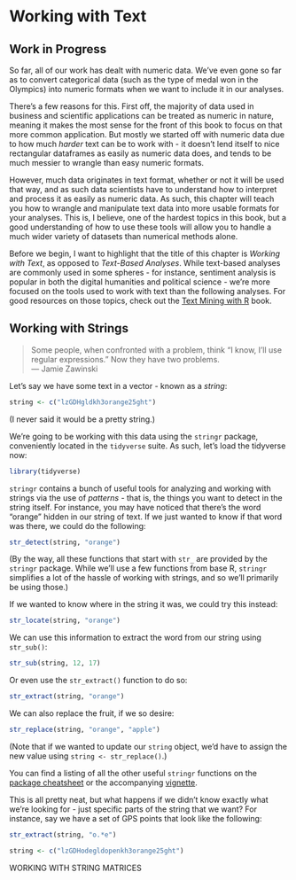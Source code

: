 # Working with Text
## Work in Progress
So far, all of our work has dealt with numeric data. We've even gone so far as to convert categorical data (such as the type of medal won in the Olympics) into numeric formats when we want to include it in our analyses.

There's a few reasons for this. First off, the majority of data used in business and scientific applications can be treated as numeric in nature, meaning it makes the most sense for the front of this book to focus on that more common application. But mostly we started off with numeric data due to how much _harder_ text can be to work with - it doesn't lend itself to nice rectangular dataframes as easily as numeric data does, and tends to be much messier to wrangle than easy numeric formats.

However, much data originates in text format, whether or not it will be used that way, and as such data scientists have to understand how to interpret and process it as easily as numeric data. As such, this chapter will teach you how to wrangle and manipulate text data into more usable formats for your analyses. This is, I believe, one of the hardest topics in this book, but a good understanding of how to use these tools will allow you to handle a much wider variety of datasets than numerical methods alone.

Before we begin, I want to highlight that the title of this chapter is _Working with Text_, as opposed to _Text-Based Analyses_. While text-based analyses are commonly used in some spheres - for instance, sentiment analysis is popular in both the digital humanities and political science - we're more focused on the tools used to work with text than the following analyses. For good resources on those topics, check out the [Text Mining with R](https://www.tidytextmining.com/index.html) book.

## Working with Strings

> Some people, when confronted with a problem, think "I know, I'll use regular expressions." Now they have two problems.
> <div align = "right"> --- Jamie Zawinski</div>

Let's say we have some text in a vector - known as a _string_:

```r
string <- c("lzGDHgldkh3orange25ght")
```

(I never said it would be a pretty string.)

We're going to be working with this data using the `stringr` package, conveniently located in the `tidyverse` suite. As such, let's load the tidyverse now:

```r
library(tidyverse)
```

`stringr` contains a bunch of useful tools for analyzing and working with strings via the use of _patterns_ - that is, the things you want to detect in the string itself. For instance, you may have noticed that there's the word "orange" hidden in our string of text. If we just wanted to know if that word was there, we could do the following:

```r
str_detect(string, "orange")
```

(By the way, all these functions that start with `str_` are provided by the `stringr` package. While we'll use a few functions from base R, `stringr` simplifies a lot of the hassle of working with strings, and so we'll primarily be using those.)

If we wanted to know where in the string it was, we could try this instead:

```r
str_locate(string, "orange")
```

We can use this information to extract the word from our string using `str_sub()`:

```r
str_sub(string, 12, 17)
```

Or even use the `str_extract()` function to do so:

```r
str_extract(string, "orange")
```

We can also replace the fruit, if we so desire:

```r
str_replace(string, "orange", "apple")
```

(Note that if we wanted to update our `string` object, we'd have to assign the new value using `string <- str_replace()`.)

You can find a listing of all the other useful `stringr` functions on the [package cheatsheet](http://edrub.in/CheatSheets/cheatSheetStringr.pdf) or the accompanying [vignette](https://cran.r-project.org/web/packages/stringr/vignettes/stringr.html).

This is all pretty neat, but what happens if we didn't know exactly what we're looking for - just specific parts of the string that we want? For instance, say we have a set of GPS points that look like the following:

```r
str_extract(string, "o.*e")
```

```r
string <- c("lzGDHodegldopenkh3orange25ght")
```

WORKING WITH STRING MATRICES